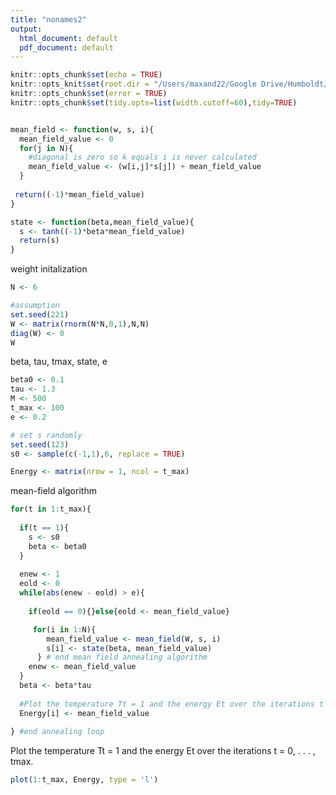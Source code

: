 ```yaml
---
title: "nonames2"
output:
  html_document: default
  pdf_document: default
---
```


```r
knitr::opts_chunk$set(echo = TRUE)
knitr::opts_knit$set(root.dir = "/Users/maxand22/Google Drive/Humboldt/4. Semester/Machine Intelligence II/Machine_Intelligence_II/")
knitr::opts_chunk$set(error = TRUE)
knitr::opts_chunk$set(tidy.opts=list(width.cutoff=60),tidy=TRUE)
```



```r


```



```r

mean_field <- function(w, s, i){
  mean_field_value <- 0
  for(j in N){
    #diagonal is zero so k equals i is never calculated
    mean_field_value <- (w[i,j]*s[j]) + mean_field_value
  }
  
 return((-1)*mean_field_value)
}

state <- function(beta,mean_field_value){
  s <- tanh((-1)*beta*mean_field_value)
  return(s)
}

```


weight initalization
```r
N <- 6

#assumption
set.seed(221)
W <- matrix(rnorm(N*N,0,1),N,N)
diag(W) <- 0 
W
```


beta, tau, tmax, state, e
```r
beta0 <- 0.1
tau <- 1.3
M <- 500
t_max <- 100
e <- 0.2

# set s randomly
set.seed(123)
s0 <- sample(c(-1,1),6, replace = TRUE)

Energy <- matrix(nrow = 1, ncol = t_max)

```


mean-field algorithm
```r

for(t in 1:t_max){
  
  if(t == 1){
    s <- s0
    beta <- beta0
  }
  
  enew <- 1
  eold <- 0
  while(abs(enew - eold) > e){
    
    if(eold == 0){}else{eold <- mean_field_value}

     for(i in 1:N){
        mean_field_value <- mean_field(W, s, i)
        s[i] <- state(beta, mean_field_value)
      } # end mean field annealing algorithm
    enew <- mean_field_value
  }
  beta <- beta*tau
  
  #Plot the temperature Tt = 1 and the energy Et over the iterations t = 0, . . . , tmax.
  Energy[i] <- mean_field_value
  
} #end annealing loop
```



Plot the temperature Tt = 1 and the energy Et over the iterations t = 0, . . . , tmax.
```r
plot(1:t_max, Energy, type = 'l')
```
